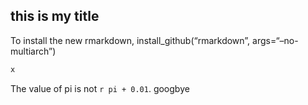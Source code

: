 this is my title
---
To install the new rmarkdown, 
install_github("rmarkdown", args="--no-multiarch")
```r
x
```

The value of pi is not `r pi + 0.01`.
googbye

